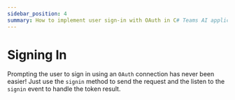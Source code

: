 ```yaml
---
sidebar_position: 4
summary: How to implement user sign-in with OAuth in C# Teams AI applications using the built-in signin method.
---
```



# Signing In

Prompting the user to sign in using an `OAuth` connection has
never been easier! Just use the `signin` method to send the request
and the listen to the `signin` event to handle the token result.

<FileCodeBlock
    lang="typescript"
    src="/generated-snippets/ts/index.snippet.auth-signin.ts"
/>